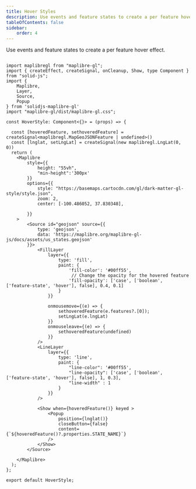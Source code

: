 ```yaml
---
title: Hover Styles
description: Use events and feature states to create a per feature hover effect.
tableOfContents: false
sidebar: 
    order: 4
---
```

Use events and feature states to create a per feature hover effect.


<div class="not-content">
    <HoverStyle client:visible />
</div>

```tsx

import maplibregl from "maplibre-gl";
import { createEffect, createSignal, onCleanup, Show, type Component } from "solid-js";
import {
    Maplibre,
    Layer,
    Source,
    Popup
} from 'solidjs-maplibre-gl'
import "maplibre-gl/dist/maplibre-gl.css";

const HoverStyle: Component<{}> = (props) => {
  
  const [hoveredFeature, sethoveredFeature] = createSignal<maplibregl.MapGeoJSONFeature | undefined>()
  const [lnglat, setLngLat] = createSignal(new maplibregl.LngLat(0, 0))
  return (
    <Maplibre 
        style={{
            height: "55vh",
            "min-height":'300px'
        }}
        options={{
            style: "https://basemaps.cartocdn.com/gl/dark-matter-gl-style/style.json",
            zoom: 2,
            center: [-100.486052, 37.830348],
            
        }}
    >
        <Source id="geojson" source={{
            type: 'geojson',
            data: 'https://maplibre.org/maplibre-gl-js/docs/assets/us_states.geojson'
        }}>
            <FillLayer 
                layer={{
                    type: 'fill',
                    paint: {
                        'fill-color': '#00ff55',
                         // Change the opacity for the hovered feature
                        'fill-opacity': ['case', ['boolean', ['feature-state', 'hover'], false], 0.4, 0.1]
                    }
                }}

                onmousemove={(e) => {
                    sethoveredFeature(e.features?.[0]);
                    setLngLat(e.lngLat)
                }}
                onmouseleave={(e) => {
                    sethoveredFeature(undefined)
                }}
            />
            <LineLayer
                layer={{
                    type: 'line',
                    paint: {
                        "line-color": '#00ff55',
                        "line-opacity": ['case', ['boolean', ['feature-state', 'hover'], false], 1, 0.3],
                        "line-width" : 1
                    }
                }}
            />

            <Show when={hoveredFeature()} keyed >
                <Popup 
                    position={lnglat()}
                    closeButton={false}
                    content={`${hoveredFeature()?.properties.STATE_NAME}`}
                />
            </Show>
        </Source>

    </Maplibre>
  );
};

export default HoverStyle;
```